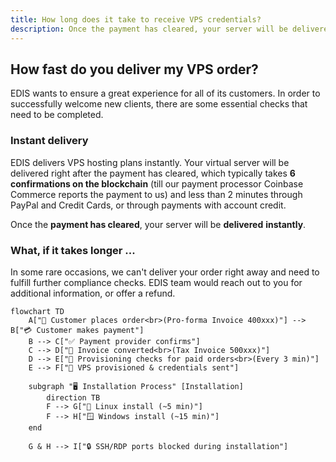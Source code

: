 ```yaml
---
title: How long does it take to receive VPS credentials?
description: Once the payment has cleared, your server will be delivered instantly.
---
```


## How fast do you deliver my VPS order?

EDIS wants to ensure a great experience for all of its customers.&#x20;
In order to successfully welcome new clients, there are some essential checks that need to be completed.

### &#xA;Instant delivery

EDIS delivers VPS hosting plans instantly. Your virtual server will be delivered right after the payment has cleared, which typically takes **6 confirmations on the blockchain** (till our payment processor Coinbase Commerce reports the payment to us) and less than 2 minutes through PayPal and Credit Cards, or through payments with account credit.

Once the **payment has cleared**, your server will be **delivered** **instantly**.

### What, if it takes longer ...

In some rare occasions, we can't deliver your order right away and need to fulfill further compliance checks. EDIS team would reach out to you for additional information, or offer a refund.

```mermaid
flowchart TD
    A["🛒 Customer places order<br>(Pro-forma Invoice 400xxx)"] --> B["💳 Customer makes payment"]
    B --> C["✅ Payment provider confirms"]
    C --> D["📜 Invoice converted<br>(Tax Invoice 500xxx)"]
    D --> E["🔄 Provisioning checks for paid orders<br>(Every 3 min)"]
    E --> F["🚀 VPS provisioned & credentials sent"]

    subgraph "🖥️ Installation Process" [Installation]
        direction TB
        F --> G["🐧 Linux install (~5 min)"]
        F --> H["🪟 Windows install (~15 min)"]
    end

    G & H --> I["🔒 SSH/RDP ports blocked during installation"]
```